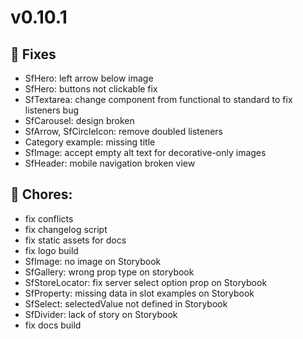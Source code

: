 
<Meta title="Releases/v0.10.1 - Latest/Change log" />

# v0.10.1

## 🐛 Fixes

- SfHero: left arrow below image
- SfHero: buttons not clickable fix
- SfTextarea: change component from functional to standard to fix listeners bug
- SfCarousel: design broken
- SfArrow, SfCircleIcon: remove doubled listeners
- Category example: missing title
- SfImage: accept empty alt text for decorative-only images
- SfHeader: mobile navigation broken view

## 🧹 Chores:

- fix conflicts
- fix changelog script
- fix static assets for docs
- fix logo build
- SfImage: no image on Storybook
- SfGallery: wrong prop type on storybook
- SfStoreLocator: fix server select option prop on Storybook
- SfProperty: missing data in slot examples on Storybook
- SfSelect: selectedValue not defined in Storybook
- SfDivider: lack of story on Storybook
- fix docs build
